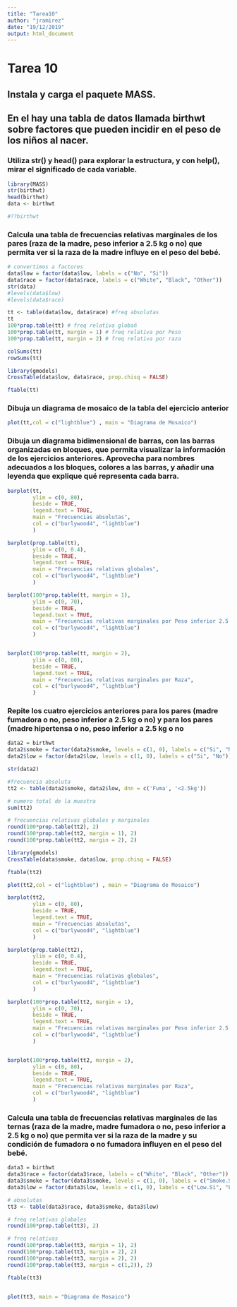 ```yaml
---
title: "Tarea10"
author: "jramirez"
date: "19/12/2019"
output: html_document
---
```


# Tarea 10

## Instala y carga el paquete MASS.
## En el hay una tabla de datos llamada birthwt sobre factores que pueden incidir en el peso de los niños al nacer.

### Utiliza str() y head() para explorar la estructura, y con help(), mirar el significado de cada variable.

```r

library(MASS)
str(birthwt)
head(birthwt)
data <- birthwt

#??birthwt
```

### Calcula una tabla de frecuencias relativas marginales de los pares (raza de la madre, peso inferior a 2.5 kg o no) que permita ver si la raza de la madre influye en el peso del bebé.

```r

# convertimos a factores
data$low = factor(data$low, labels = c("No", "Si"))
data$race = factor(data$race, labels = c("White", "Black", "Other"))
str(data)
#levels(data$low)
#levels(data$race)

tt <- table(data$low, data$race) #freq absolutas
tt
100*prop.table(tt) # freq relativa globañ
100*prop.table(tt, margin = 1) # freq relativa por Peso
100*prop.table(tt, margin = 2) # freq relativa por raza

colSums(tt)
rowSums(tt)

library(gmodels)
CrossTable(data$low, data$race, prop.chisq = FALSE)

ftable(tt)


```

### Dibuja un diagrama de mosaico de la tabla del ejercicio anterior

```r
plot(tt,col = c("lightblue") , main = "Diagrama de Mosaico")
```

### Dibuja un diagrama bidimensional de barras, con las barras organizadas en bloques, que permita visualizar la información de los ejercicios anteriores. Aprovecha para nombres adecuados a los bloques, colores a las barras, y añadir una leyenda que explique qué representa cada barra.

```r

barplot(tt, 
        ylim = c(0, 80), 
        beside = TRUE, 
        legend.text = TRUE,
        main = "Frecuencias absolutas",
        col = c("burlywood4", "lightblue")
        )

barplot(prop.table(tt), 
        ylim = c(0, 0.4), 
        beside = TRUE, 
        legend.text = TRUE,
        main = "Frecuencias relativas globales",
        col = c("burlywood4", "lightblue")
        )

barplot(100*prop.table(tt, margin = 1), 
        ylim = c(0, 70), 
        beside = TRUE, 
        legend.text = TRUE,
        main = "Frecuencias relativas marginales por Peso inferior 2.5 Kg",
        col = c("burlywood4", "lightblue")
        )


barplot(100*prop.table(tt, margin = 2), 
        ylim = c(0, 80), 
        beside = TRUE, 
        legend.text = TRUE,
        main = "Frecuencias relativas marginales por Raza",
        col = c("burlywood4", "lightblue")
        )

```

### Repite los cuatro ejercicios anteriores para los pares (madre fumadora o no, peso inferior a 2.5 kg o no) y para los pares (madre hipertensa o no, peso inferior a 2.5 kg o no

```r

data2 = birthwt
data2$smoke = factor(data2$smoke, levels = c(1, 0), labels = c("Si", "No"))
data2$low = factor(data2$low, levels = c(1, 0), labels = c("Si", "No"))

str(data2)

#frecuencia absoluta
tt2 <- table(data2$smoke, data2$low, dnn = c('Fuma', '<2.5kg'))

# numero total de la muestra
sum(tt2)

# frecuencias relativas globales y marginales
round(100*prop.table(tt2), 2)
round(100*prop.table(tt2, margin = 1), 2)
round(100*prop.table(tt2, margin = 2), 2)

library(gmodels)
CrossTable(data$smoke, data$low, prop.chisq = FALSE)

ftable(tt2)

plot(tt2,col = c("lightblue") , main = "Diagrama de Mosaico")

barplot(tt2, 
        ylim = c(0, 80), 
        beside = TRUE, 
        legend.text = TRUE,
        main = "Frecuencias absolutas",
        col = c("burlywood4", "lightblue")
        )

barplot(prop.table(tt2), 
        ylim = c(0, 0.4), 
        beside = TRUE, 
        legend.text = TRUE,
        main = "Frecuencias relativas globales",
        col = c("burlywood4", "lightblue")
        )

barplot(100*prop.table(tt2, margin = 1), 
        ylim = c(0, 70), 
        beside = TRUE, 
        legend.text = TRUE,
        main = "Frecuencias relativas marginales por Peso inferior 2.5 Kg",
        col = c("burlywood4", "lightblue")
        )


barplot(100*prop.table(tt2, margin = 2), 
        ylim = c(0, 80), 
        beside = TRUE, 
        legend.text = TRUE,
        main = "Frecuencias relativas marginales por Raza",
        col = c("burlywood4", "lightblue")
        )

```


### Calcula una tabla de frecuencias relativas marginales de las ternas (raza de la madre, madre fumadora o no, peso inferior a 2.5 kg o no) que permita ver si la raza de la madre y su condición de fumadora o no fumadora influyen en el peso del bebé.

```r

data3 = birthwt
data3$race = factor(data3$race, labels = c("White", "Black", "Other"))
data3$smoke = factor(data3$smoke, levels = c(1, 0), labels = c("Smoke.Si", "Smoke.No"))
data3$low = factor(data3$low, levels = c(1, 0), labels = c("Low.Si", "Low.No"))

# absolutas
tt3 <- table(data3$race, data3$smoke, data3$low)

# freq relativas globales
round(100*prop.table(tt3), 2)

# freq relativas
round(100*prop.table(tt3, margin = 1), 2)
round(100*prop.table(tt3, margin = 2), 2)
round(100*prop.table(tt3, margin = 2), 2)
round(100*prop.table(tt3, margin = c(1,2)), 2)

ftable(tt3)


plot(tt3, main = "Diagrama de Mosaico")

```

